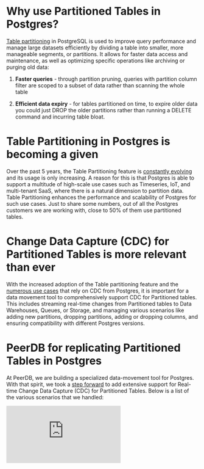 # Why use Partitioned Tables in Postgres?

[Table partitioning](https://www.postgresql.org/docs/current/ddl-partitioning.html) in PostgreSQL is used to improve query performance and manage large datasets efficiently by dividing a table into smaller, more manageable segments, or partitions. It allows for faster data access and maintenance, as well as optimizing specific operations like archiving or purging old data:

1. **Faster queries** - through partition pruning, queries with partition column filter are scoped to a subset of data rather than scanning the whole table

2. **Efficient data expiry** - for tables partitioned on time, to expire older data you could just DROP the older partitions rather than running a DELETE command and incurring table bloat.


# Table Partitioning in Postgres is becoming a given

Over the past 5 years, the Table Partitioning feature is [constantly evolving](https://www.2ndquadrant.com/en/blog/partitioning-evolution-postgresql-11/) and its usage is only increasing. A reason for this is that Postgres is able to support a multitude of high-scale use cases such as Timeseries, IoT, and multi-tenant SaaS, where there is a natural dimension to partition data. Table Partitioning enhances the performance and scalability of Postgres for such use cases. Just to share some numbers, out of all the Postgres customers we are working with, close to 50% of them use partitioned tables.

# Change Data Capture (CDC) for Partitioned Tables is more relevant than ever

With the increased adoption of the Table partitioning feature and the [numerous use cases](https://medium.com/event-driven-utopia/8-practical-use-cases-of-change-data-capture-8f059da4c3b7) that rely on CDC from Postgres, it is important for a data movement tool to comprehensively support CDC for Partitioned tables. This includes streaming real-time changes from Partitioned tables to Data Warehouses, Queues, or Storage, and managing various scenarios like adding new partitions, dropping partitions, adding or dropping columns, and ensuring compatibility with different Postgres versions.

# PeerDB for replicating Partitioned Tables in Postgres

At PeerDB, we are building a specialized data-movement tool for Postgres. With that spirit, we took a [step forward](https://github.com/PeerDB-io/peerdb/pull/581) to add extensive support for Real-time Change Data Capture (CDC) for Partitioned Tables. Below is a list of the various scenarios that we handled:

<div style={{ position: "relative", paddingBottom: "56.25%", height: 0 }}>
  <iframe
    src="https://www.loom.com/embed/bd622150edd046aea4d6ca66d38f0eb9?sid=cfbc354d-b818-4464-a26f-d1dcbeb10cd4"
    frameBorder={0}
    webkitallowfullscreen=""
    mozallowfullscreen=""
    allowFullScreen=""
    style={{
      position: "absolute",
      top: 0,
      left: 0,
      width: "100%",
      height: "100%"
    }}
  />
</div>

Demo of replicating a partitioned table in Postgres to Snowflake. It covers various scenarios such as adding new partitions, adding columns, dropping partitions and so on.

1. **Just specify the parent table for replication** - While kicking off the [MIRROR](https://docs.peerdb.io/sql/commands/create-mirror#mirror-for-cdc) (a.k.a. replication) you just need to specify the name of the partitioned table (the parent) that you want to replicate. You don't need to specify the names of each partition. PeerDB takes care of a) Taking the initial snapshot of data across all the partitions and applying it to the target and b) Replaying CDC in real-time across all the partitions to the target table.

2. **New partitions can be created and replicated** - As new partitions are created and data is added to them, PeerDB automatically replicates that data to the target table.

3. **New columns can be added and replicated** - PeerDB supports [replicating schema changes](https://github.com/PeerDB-io/peerdb/pull/368) where you add a new column (ADD COLUMN). This works as expected for Partitioned Tables.

4. **Dropping partitions doesn't delete data on the target** - If you drop a partition to expire data, we don't propagate that to the target (ex: Snowflake) i.e. we don't delete data matching that partition. We made this design choice based on customer feedback - users don't want to delete data in their data warehouse. If you require a better way to handle this scenario, you can create an issue on [Github](https://github.com/PeerDB-io/peerdb) or submit a PR! :)

5. **Support Postgres versions 12 to 16** **\-** Replicating partitioned tabled should be supported for all Postgres versions starting from 12 to 16. Postgres 12 required the publication to be created for all tables. Whereas with the rest of the versions, you can create the publication just for the partitioned table with [publish\_via\_partition\_root](https://amitlan.com/writing/pg/partition-logical-replication/) set to true.


# Conclusion

It was a common concern from our customers that existing generalized data movement tools either lacked features or were not reliable in handling partitioned tables. So, we decided to spend time adding extensive Change Data Capture (CDC) support for partitioned tables. If you want to give PeerDB a try on your existing Postgres partitioned tables, these links should prove useful: :)

1. [**Quickstart**](https://docs.peerdb.io/quickstart)

2. [**PeerDB's Github repo**](https://github.com/PeerDB-io/peerdb)

3. [**Join PeerDB's Slack community**](https://join.slack.com/t/peerdb-public/shared_invite/zt-1wo9jydev-EXInbMtCtpAKFFWdi7QvLQ)

4. [**PeerDB docs**](https://docs.peerdb.io/introduction)